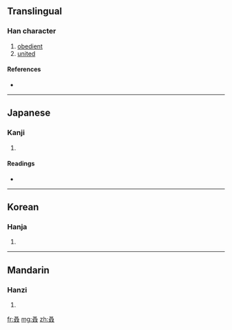 ==Translingual==

===Han character===
{{Han char|rn=29|rad=又|as=04|sn=6|four=|canj=水水水 (EEE), X水水水 (XEEE)|ids=⿱又⿰又又}}

# [[obedient]]
# [[united]]

====References====
* {{Han ref|kx=0165.290|dkj=03139|dj=0376.110|hdz=10394.080|uh=53D2|ud=21458}}

----

==Japanese==

===Kanji===
{{ja-kanji|grade=|rs=又04}}

# {{defn|Japanese|sort=又04}}

====Readings====
* {{ja-readings|on=[[じゃく]] (jaku), [[にゃく]] (nyaku)|kun=[[したがう]] (shitagau)}}

----

==Korean==

===Hanja===
{{ko-hanja|hangeul=약|rv=yak|mr=yak}}

# {{defn|Korean|sort=又04}}

----

==Mandarin==

===Hanzi===
{{cmn-hanzi|pin=[[lì]] ([[li4]]), [[ruò]] ([[ruo4]])|wg=li<sup>4</sup>, jo<sup>4</sup>}}

# {{defn|Mandarin|sort=又04}}

[[fr:叒]]
[[mg:叒]]
[[zh:叒]]